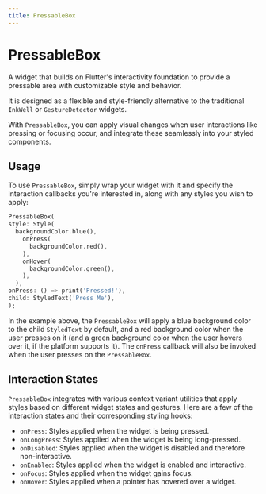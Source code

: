 ```yaml
---
title: PressableBox
---
```


# PressableBox

A widget that builds on Flutter's interactivity foundation to provide a pressable area with customizable style and behavior.

It is designed as a flexible and style-friendly alternative to the traditional `InkWell` or `GestureDetector` widgets.

With `PressableBox`, you can apply visual changes when user interactions like pressing or focusing occur, and integrate these seamlessly into your styled components.

## Usage

To use `PressableBox`, simply wrap your widget with it and specify the interaction callbacks you're interested in, along with any styles you wish to apply:

```dart
PressableBox(
style: Style(
  backgroundColor.blue(),
    onPress(
      backgroundColor.red(),
    ),
    onHover(
      backgroundColor.green(),
    ),
  ),
onPress: () => print('Pressed!'),
child: StyledText('Press Me'),
);
```

In the example above, the `PressableBox` will apply a blue background color to the child `StyledText` by default, and a red background color when the user presses on it (and a green background color when the user hovers over it, if the platform supports it). The `onPress` callback will also be invoked when the user presses on the `PressableBox`.

## Interaction States

`PressableBox` integrates with various context variant utilities that apply styles based on different widget states and gestures. Here are a few of the interaction states and their corresponding styling hooks:

- `onPress`: Styles applied when the widget is being pressed.
- `onLongPress`: Styles applied when the widget is being long-pressed.
- `onDisabled`: Styles applied when the widget is disabled and therefore non-interactive.
- `onEnabled`: Styles applied when the widget is enabled and interactive.
- `onFocus`: Styles applied when the widget gains focus.
- `onHover`: Styles applied when a pointer has hovered over a widget.
